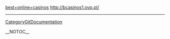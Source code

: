 <a href="http://bcasinos1.ovp.pl/">best+online+casinos</a> http://bcasinos1.ovp.pl/
----
[[CategoryGitDocumentation]]

__NOTOC__